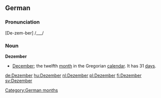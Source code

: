 ==German==

===Pronunciation===
[De-zem-ber] /___/

===Noun===
'''Dezember'''
*[[December]]; the twelfth [[month]] in the Gregorian [[calendar]]. It has 31 [[day]]s.

[[Category:German months]]

[[de:Dezember]]
[[hu:Dezember]]
[[nl:Dezember]]
[[pl:Dezember]]
[[fi:Dezember]]
[[sv:Dezember]]